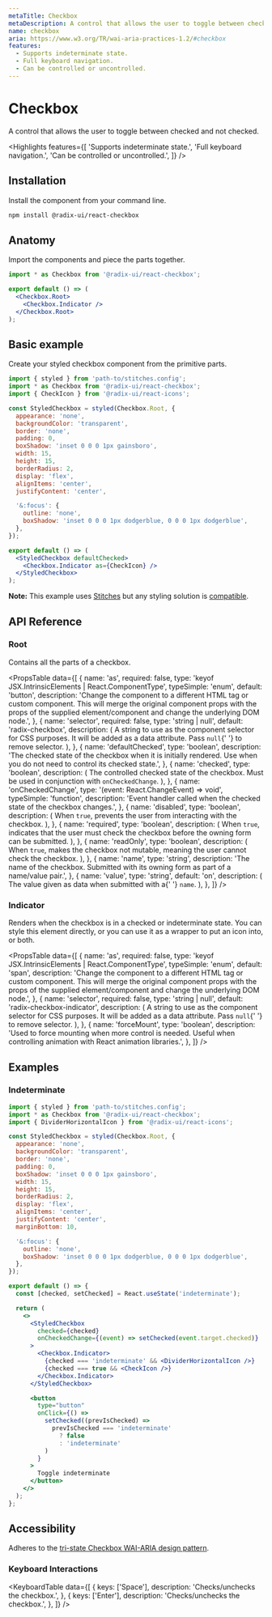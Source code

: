 ```yaml
---
metaTitle: Checkbox
metaDescription: A control that allows the user to toggle between checked and not checked.
name: checkbox
aria: https://www.w3.org/TR/wai-aria-practices-1.2/#checkbox
features:
  - Supports indeterminate state.
  - Full keyboard navigation.
  - Can be controlled or uncontrolled.
---
```


# Checkbox

<Description>
  A control that allows the user to toggle between checked and not
  checked.
</Description>

<Highlights
  features={[
    'Supports indeterminate state.',
    'Full keyboard navigation.',
    'Can be controlled or uncontrolled.',
  ]}
/>

## Installation

Install the component from your command line.

```bash
npm install @radix-ui/react-checkbox
```

## Anatomy

Import the components and piece the parts together.

```jsx
import * as Checkbox from '@radix-ui/react-checkbox';

export default () => (
  <Checkbox.Root>
    <Checkbox.Indicator />
  </Checkbox.Root>
);
```

## Basic example

Create your styled checkbox component from the primitive parts.

```jsx
import { styled } from 'path-to/stitches.config';
import * as Checkbox from '@radix-ui/react-checkbox';
import { CheckIcon } from '@radix-ui/react-icons';

const StyledCheckbox = styled(Checkbox.Root, {
  appearance: 'none',
  backgroundColor: 'transparent',
  border: 'none',
  padding: 0,
  boxShadow: 'inset 0 0 0 1px gainsboro',
  width: 15,
  height: 15,
  borderRadius: 2,
  display: 'flex',
  alignItems: 'center',
  justifyContent: 'center',

  '&:focus': {
    outline: 'none',
    boxShadow: 'inset 0 0 0 1px dodgerblue, 0 0 0 1px dodgerblue',
  },
});

export default () => (
  <StyledCheckbox defaultChecked>
    <Checkbox.Indicator as={CheckIcon} />
  </StyledCheckbox>
);
```

<Note>

**Note:** This example uses [Stitches](https://stitches.dev) but any styling solution is [compatible](/primitives/docs/overview/styling).

</Note>

## API Reference

### Root

Contains all the parts of a checkbox.

<PropsTable
  data={[
    {
      name: 'as',
      required: false,
      type: 'keyof JSX.IntrinsicElements | React.ComponentType<any>',
      typeSimple: 'enum',
      default: 'button',
      description:
        'Change the component to a different HTML tag or custom component. This will merge the original component props with the props of the supplied element/component and change the underlying DOM node.',
    },
    {
      name: 'selector',
      required: false,
      type: 'string | null',
      default: 'radix-checkbox',
      description: (
        <span>
          A string to use as the component selector for CSS purposes.
          It will be added as a data attribute. Pass <Code>null</Code>{' '}
          to remove selector.
        </span>
      ),
    },
    {
      name: 'defaultChecked',
      type: 'boolean',
      description:
        'The checked state of the checkbox when it is initially rendered. Use when you do not need to control its checked state.',
    },
    {
      name: 'checked',
      type: 'boolean',
      description: (
        <span>
          The controlled checked state of the checkbox. Must be used
          in conjunction with <Code>onCheckedChange</Code>.
        </span>
      ),
    },
    {
      name: 'onCheckedChange',
      type: '(event: React.ChangeEvent<HTMLInputElement>) => void',
      typeSimple: 'function',
      description:
        'Event handler called when the checked state of the checkbox changes.',
    },
    {
      name: 'disabled',
      type: 'boolean',
      description: (
        <span>
          When <Code>true</Code>, prevents the user from interacting
          with the checkbox.
        </span>
      ),
    },
    {
      name: 'required',
      type: 'boolean',
      description: (
        <span>
          When <Code>true</Code>, indicates that the user must check
          the checkbox before the owning form can be submitted.
        </span>
      ),
    },
    {
      name: 'readOnly',
      type: 'boolean',
      description: (
        <span>
          When <Code>true</Code>, makes the checkbox not mutable,
          meaning the user cannot check the checkbox.
        </span>
      ),
    },
    {
      name: 'name',
      type: 'string',
      description:
        'The name of the checkbox. Submitted with its owning form as part of a name/value pair.',
    },
    {
      name: 'value',
      type: 'string',
      default: 'on',
      description: (
        <span>
          The value given as data when submitted with a{' '}
          <Code>name</Code>.
        </span>
      ),
    },
  ]}
/>

### Indicator

Renders when the checkbox is in a checked or indeterminate state. You can style this element directly, or you can use it as a wrapper to put an icon into, or both.

<PropsTable
  data={[
    {
      name: 'as',
      required: false,
      type: 'keyof JSX.IntrinsicElements | React.ComponentType<any>',
      typeSimple: 'enum',
      default: 'span',
      description:
        'Change the component to a different HTML tag or custom component. This will merge the original component props with the props of the supplied element/component and change the underlying DOM node.',
    },
    {
      name: 'selector',
      required: false,
      type: 'string | null',
      default: 'radix-checkbox-indicator',
      description: (
        <span>
          A string to use as the component selector for CSS purposes.
          It will be added as a data attribute. Pass <Code>null</Code>{' '}
          to remove selector.
        </span>
      ),
    },
    {
      name: 'forceMount',
      type: 'boolean',
      description:
        'Used to force mounting when more control is needed. Useful when controlling animation with React animation libraries.',
    },
  ]}
/>

## Examples

### Indeterminate

```jsx
import { styled } from 'path-to/stitches.config';
import * as Checkbox from '@radix-ui/react-checkbox';
import { DividerHorizontalIcon } from '@radix-ui/react-icons';

const StyledCheckbox = styled(Checkbox.Root, {
  appearance: 'none',
  backgroundColor: 'transparent',
  border: 'none',
  padding: 0,
  boxShadow: 'inset 0 0 0 1px gainsboro',
  width: 15,
  height: 15,
  borderRadius: 2,
  display: 'flex',
  alignItems: 'center',
  justifyContent: 'center',
  marginBottom: 10,

  '&:focus': {
    outline: 'none',
    boxShadow: 'inset 0 0 0 1px dodgerblue, 0 0 0 1px dodgerblue',
  },
});

export default () => {
  const [checked, setChecked] = React.useState('indeterminate');

  return (
    <>
      <StyledCheckbox
        checked={checked}
        onCheckedChange={(event) => setChecked(event.target.checked)}
      >
        <Checkbox.Indicator>
          {checked === 'indeterminate' && <DividerHorizontalIcon />}
          {checked === true && <CheckIcon />}
        </Checkbox.Indicator>
      </StyledCheckbox>

      <button
        type="button"
        onClick={() =>
          setChecked((prevIsChecked) =>
            prevIsChecked === 'indeterminate'
              ? false
              : 'indeterminate'
          )
        }
      >
        Toggle indeterminate
      </button>
    </>
  );
};
```

## Accessibility

Adheres to the [tri-state Checkbox WAI-ARIA design pattern](https://www.w3.org/TR/wai-aria-practices-1.2/#checkbox).

### Keyboard Interactions

<KeyboardTable
  data={[
    {
      keys: ['Space'],
      description: 'Checks/unchecks the checkbox.',
    },
    {
      keys: ['Enter'],
      description: 'Checks/unchecks the checkbox.',
    },
  ]}
/>
